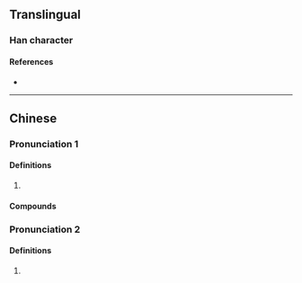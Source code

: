 {{character info}}
==Translingual==

===Han character===
{{Han char|rn=75|rad=木|as=17|sn=21|four=44927|canj=DTLX|ids=⿰木蕭}}

====References====
* {{Han ref|kx=0562.150|dkj=15885|dj=0950.370|hdz=21320.010|uh=6AF9|ud=27385|bh=F457|bd=62551}}

----

==Chinese==
{{zh-forms|s=𰘩}}

===Pronunciation 1===
{{zh-pron
|m=xiāo
|c=siu1
|cat=a
}}

====Definitions====
{{zh-hanzi}}

# {{zh-used2|c}}

====Compounds====
{{zh-der|櫹槮|櫹橾}}

===Pronunciation 2===
{{zh-pron
|m=qiū
|c=
|cat=n
}}

====Definitions====
{{zh-hanzi}}

# {{rfdef|zh}}
